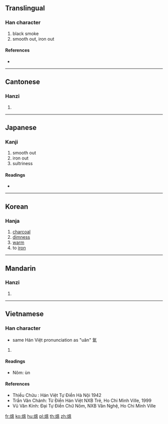 {{character info/new}}
{{also|煴}}
==Translingual==

===Han character===
{{Han char|rn=86|rad=火|as=10|sn=14|four=96817|canj=FWOT}}

# black smoke
# smooth out, iron out

====References====
* {{Han ref|kx=0679.040|dkj=19288|dj=1090.270|hdz=32223.091|uh=7185|ud=29061|bh=E2BE|bd=58046}}

----

==Cantonese==

===Hanzi===
{{yue-hanzi|jyut=|y=wan3|sim=煴}}

# {{defn|lang=yue|sort=火10}}

----

==Japanese==

===Kanji===
{{ja-kanji|grade=9|rs=火10}}

# smooth out
# iron out
# sultriness

====Readings====
* {{ja-readings|on=[[うん]] (un), [[おん]] (on)|kun=[[うずみび]] (uzumibi)}}

----

==Korean==

===Hanja===
{{ko-hanja|hangeul=온|eumhun=|rv=on|mr=on|y=on}}

# [[charcoal]]
# [[dimness]]
# [[warm]]
# to [[iron]]

----

==Mandarin==

===Hanzi===
{{cmn-hanzi|sim=煴|pin=[[yūn]] ([[yun1]]), [[yún]] ([[yun2]])|wg=yün<sup>1</sup>, yün<sup>2</sup>}}

# {{defn|lang=cmn|sort=火10}}

----

==Vietnamese==

===Han character===
{{vi-hantu|uân|rs=火10}}
* same Hán Việt pronunciation as "uân" 氳

# {{defn|lang=vi|sort=火10}}

====Readings====
* Nôm: ùn

====References====
* Thiều Chửu : Hán Việt Tự Điển Hà Nội 1942
* Trần Văn Chánh: Từ Điển Hán Việt NXB Trẻ, Ho Chi Minh Ville, 1999
* Vũ Văn Kính: Đại Tự Điển Chữ Nôm, NXB Văn Nghệ, Ho Chi Minh Ville

[[fr:熅]]
[[ko:熅]]
[[hu:熅]]
[[pl:熅]]
[[th:熅]]
[[zh:熅]]